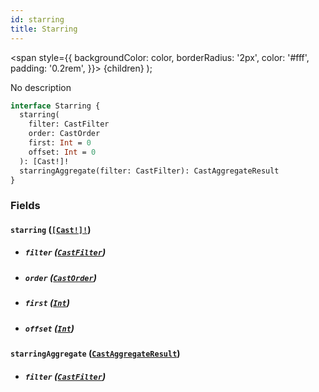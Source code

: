 ```yaml
---
id: starring
title: Starring
---
```


<span
style={{
      backgroundColor: color,
      borderRadius: '2px',
      color: '#fff',
      padding: '0.2rem',
    }}>
{children}
</span>
);

No description

```graphql
interface Starring {
  starring(
    filter: CastFilter
    order: CastOrder
    first: Int = 0
    offset: Int = 0
  ): [Cast!]!
  starringAggregate(filter: CastFilter): CastAggregateResult
}
```

### Fields

#### `starring` ([`[Cast!]!`](/docs/schema/objects/cast))

- ##### `filter` ([`CastFilter`](/docs/schema/inputs/cast-filter))

- ##### `order` ([`CastOrder`](/docs/schema/inputs/cast-order))

- ##### `first` ([`Int`](/docs/schema/scalars/int))

- ##### `offset` ([`Int`](/docs/schema/scalars/int))

#### `starringAggregate` ([`CastAggregateResult`](/docs/schema/objects/cast-aggregate-result))

- ##### `filter` ([`CastFilter`](/docs/schema/inputs/cast-filter))
